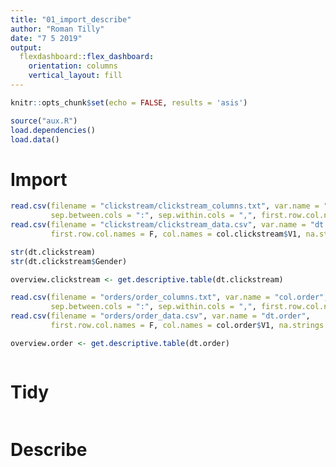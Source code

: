```yaml
---
title: "01_import_describe"
author: "Roman Tilly"
date: "7 5 2019"
output: 
  flexdashboard::flex_dashboard:
    orientation: columns
    vertical_layout: fill
---
```


```r
knitr::opts_chunk$set(echo = FALSE, results = 'asis')

source("aux.R")
load.dependencies()
load.data()
```


# Import
```r
read.csv(filename = "clickstream/clickstream_columns.txt", var.name = "col.clickstream",
         sep.between.cols = ":", sep.within.cols = ",", first.row.col.names = F)
read.csv(filename = "clickstream/clickstream_data.csv", var.name = "dt.clickstream",
         first.row.col.names = F, col.names = col.clickstream$V1, na.strings = c("?", "NULL"))

str(dt.clickstream)
str(dt.clickstream$Gender)

overview.clickstream <- get.descriptive.table(dt.clickstream)

read.csv(filename = "orders/order_columns.txt", var.name = "col.order",
         sep.between.cols = ":", sep.within.cols = ",", first.row.col.names = F)
read.csv(filename = "orders/order_data.csv", var.name = "dt.order",
         first.row.col.names = F, col.names = col.order$V1, na.strings = c("?", "NULL"))

overview.order <- get.descriptive.table(dt.order)



```


# Tidy
```r
```

# Describe